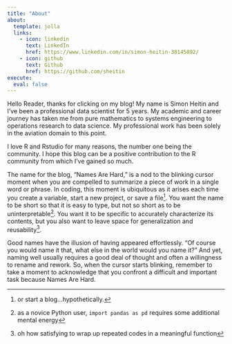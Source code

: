 ```yaml
---
title: "About"
about:
  template: jolla
  links:
    - icon: linkedin
      text: LinkedIn
      href: https://www.linkedin.com/in/simon-heitin-38145892/
    - icon: github
      text: Github
      href: https://github.com/sheitin
execute: 
  eval: false
---
```


Hello Reader, thanks for clicking on my blog! My name is Simon Heitin and I've been a professional data scientist for 5 years. My academic and career journey has taken me from pure mathematics to systems engineering to operations research to data science. My professional work has been solely in the aviation domain to this point.

I love R and Rstudio for many reasons, the number one being the community. I hope this blog can be a positive contribution to the R community from which I've gained so much.

The name for the blog, "Names Are Hard," is a nod to the blinking cursor moment when you are compelled to summarize a piece of work in a single word or phrase. In coding, this moment is ubiquitous as it arises each time you create a variable, start a new project, or save a file^[or start a blog...hypothetically.]. You want the name to be short so that it is easy to type, but not so short as to be uninterpretable^[as a novice Python user, `import pandas as pd` requires some additional mental energy]. You want it to be specific to accurately characterize its contents, but you also want to leave space for generalization and reusability^[oh how satisfying to wrap up repeated codes in a meaningful function]. 

Good names have the illusion of having appeared effortlessly. "Of course you would name it that, what else in the world would you name it?" And yet, naming well usually requires a good deal of thought and often a willingness to rename and rework. So, when the cursor starts blinking, remember to take a moment to acknowledge that you confront a difficult and important task because Names Are Hard.